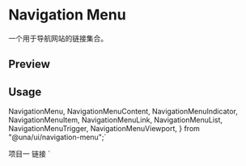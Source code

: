 

<Meta of={NavigationMenuStories} />

<RadixPrimitiveDocsButton name='navigation-menu' />

# Navigation Menu

一个用于导航网站的链接集合。

## Preview

<Canvas of={NavigationMenuStories.Default} />

## Usage

  NavigationMenu,
  NavigationMenuContent,
  NavigationMenuIndicator,
  NavigationMenuItem,
  NavigationMenuLink,
  NavigationMenuList,
  NavigationMenuTrigger,
  NavigationMenuViewport,
} from "@una/ui/navigation-menu";`

  <NavigationMenuList>
    <NavigationMenuItem>
      <NavigationMenuTrigger>项目一</NavigationMenuTrigger>
      <NavigationMenuContent>
        <NavigationMenuLink>链接</NavigationMenuLink>
      </NavigationMenuContent>
    </NavigationMenuItem>
  </NavigationMenuList>
</NavigationMenu>`

<Source code={importCode} language='ts' dark />
<Source code={usageCode} language='tsx' dark />
